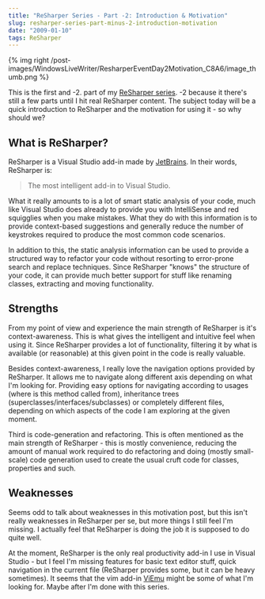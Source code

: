 ```yaml
---
title: "ReSharper Series - Part -2: Introduction & Motivation"
slug: resharper-series-part-minus-2-introduction-motivation
date: "2009-01-10"
tags: ReSharper
---
```

{% img right /post-images/WindowsLiveWriter/ResharperEventDay2Motivation_C8A6/image_thumb.png %}  

This is the first and -2. part of my [ReSharper series](/2009/01/10/resharper-series/). -2 because it there's still a few parts until I hit real ReSharper content. The subject today will be a quick introduction to ReSharper and the motivation for using it - so why should we?
 
## What is ReSharper?
 
ReSharper is a Visual Studio add-in made by [JetBrains](http://www.jetbrains.com). In their words, ReSharper is:

> The most intelligent add-in to Visual Studio.

What it really amounts to is a lot of smart static analysis of your code, much like Visual Studio does already to provide you with IntelliSense and red squigglies when you make mistakes. What they do with this information is to provide context-based suggestions and generally reduce the number of keystrokes required to produce the most common code scenarios. 
 
In addition to this, the static analysis information can be used to provide a structured way to refactor your code without resorting to error-prone search and replace techniques. Since ReSharper "knows" the structure of your code, it can provide much better support for stuff like renaming classes, extracting and moving functionality.
 
## Strengths
 
From my point of view and experience the main strength of ReSharper is it's context-awareness. This is what gives the intelligent and intuitive feel when using it. Since ReSharper provides a lot of functionality, filtering it by what is available (or reasonable) at this given point in the code is really valuable. 
 
Besides context-awareness, I really love the navigation options provided by ReSharper. It allows me to navigate along different axis depending on what I'm looking for. Providing easy options for navigating according to usages (where is this method called from), inheritance trees (superclasses/interfaces/subclasses) or completely different files, depending on which aspects of the code I am exploring at the given moment.
 
Third is code-generation and refactoring. This is often mentioned as the main strength of ReSharper - this is mostly convenience, reducing the amount of manual work required to do refactoring and doing (mostly small-scale) code generation used to create the usual cruft code for classes, properties and such.
 
## Weaknesses
 
Seems odd to talk about weaknesses in this motivation post, but this isn't really weaknesses in ReSharper per se, but more things I still feel I'm missing. I actually feel that ReSharper is doing the job it is supposed to do quite well.
 
At the moment, ReSharper is the only real productivity add-in I use in Visual Studio - but I feel I'm missing features for basic text editor stuff, quick navigation in the current file (ReSharper provides some, but it can be heavy sometimes). It seems that the vim add-in [ViEmu](http://www.viemu.com/) might be some of what I'm looking for. Maybe after I'm done with this series. 
